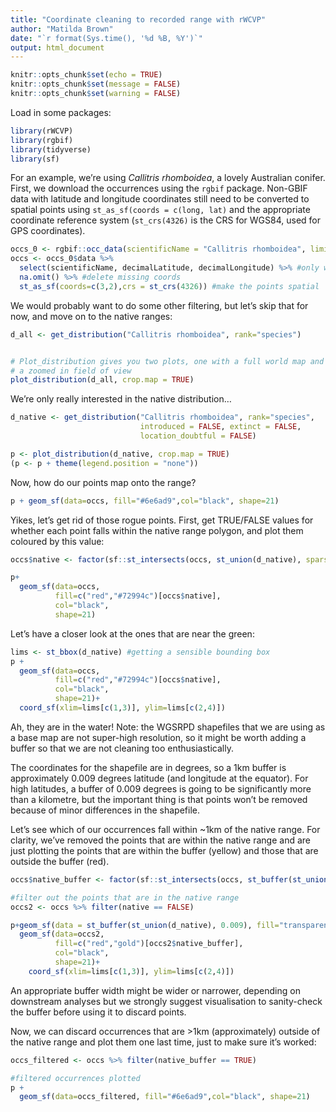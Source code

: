 ```yaml
---
title: "Coordinate cleaning to recorded range with rWCVP"
author: "Matilda Brown"
date: "`r format(Sys.time(), '%d %B, %Y')`"
output: html_document
---
```


```r
knitr::opts_chunk$set(echo = TRUE)
knitr::opts_chunk$set(message = FALSE)
knitr::opts_chunk$set(warning = FALSE)
```

Load in some packages:

```r
library(rWCVP)
library(rgbif)
library(tidyverse)
library(sf)
```

For an example, we're using *Callitris rhomboidea*, a lovely Australian conifer. First, we download the occurrences using the `rgbif` package.
Non-GBIF data with latitude and longitude coordinates still need to be converted to spatial points using `st_as_sf(coords = c(long, lat)` and the appropriate coordinate reference system (`st_crs(4326)` is the CRS for WGS84, used for GPS coordinates).

```r
occs_0 <- rgbif::occ_data(scientificName = "Callitris rhomboidea", limit = 1000)
occs <- occs_0$data %>% 
  select(scientificName, decimalLatitude, decimalLongitude) %>% #only want name and coords
  na.omit() %>% #delete missing coords
  st_as_sf(coords=c(3,2),crs = st_crs(4326)) #make the points spatial 
```

We would probably want to do some other filtering, but let's skip that for now, and move on to the native ranges: 

```r
d_all <- get_distribution("Callitris rhomboidea", rank="species")


# Plot_distribution gives you two plots, one with a full world map and one with 
# a zoomed in field of view
plot_distribution(d_all, crop.map = TRUE)

```


We're only really interested in the native distribution...

```r
d_native <- get_distribution("Callitris rhomboidea", rank="species", 
                             introduced = FALSE, extinct = FALSE, 
                             location_doubtful = FALSE)

p <- plot_distribution(d_native, crop.map = TRUE)
(p <- p + theme(legend.position = "none"))
```

Now, how do our points map onto the range? 

```r
p + geom_sf(data=occs, fill="#6e6ad9",col="black", shape=21) 
```

Yikes, let's get rid of those rogue points. First, get TRUE/FALSE values for whether each point falls within the native range polygon, and plot them coloured by this value:

```r
occs$native <- factor(sf::st_intersects(occs, st_union(d_native), sparse=FALSE))

p+
  geom_sf(data=occs, 
          fill=c("red","#72994c")[occs$native],
          col="black", 
          shape=21)
```


Let's have a closer look at the ones that are near the green:
```r
lims <- st_bbox(d_native) #getting a sensible bounding box
p +
  geom_sf(data=occs, 
          fill=c("red","#72994c")[occs$native],
          col="black", 
          shape=21)+
  coord_sf(xlim=lims[c(1,3)], ylim=lims[c(2,4)])
```


Ah, they are in the water! Note: the WGSRPD shapefiles that we are using as a base map are not super-high resolution, so it might be worth adding a buffer so that we are not cleaning too enthusiastically. 

The coordinates for the shapefile are in degrees, so a 1km buffer is approximately 0.009 degrees latitude (and longitude at the equator). For high latitudes, a buffer of 0.009 degrees is going to be significantly more than a kilometre, but the important thing is that points won't be removed because of minor differences in the shapefile. 

Let's see which of our occurrences fall within ~1km of the native range. For clarity, we've removed the points that are within the native range and are just plotting the points that are within the buffer (yellow) and those that are outside the buffer (red). 
```r
occs$native_buffer <- factor(sf::st_intersects(occs, st_buffer(st_union(d_native), 0.009), sparse=FALSE))

#filter out the points that are in the native range
occs2 <- occs %>% filter(native == FALSE)

p+geom_sf(data = st_buffer(st_union(d_native), 0.009), fill="transparent", col="gold")+
  geom_sf(data=occs2, 
          fill=c("red","gold")[occs2$native_buffer],
          col="black", 
          shape=21)+
    coord_sf(xlim=lims[c(1,3)], ylim=lims[c(2,4)])
```
An appropriate buffer width might be wider or narrower, depending on downstream analyses but we strongly suggest visualisation to sanity-check the buffer before using it to discard points. 

Now, we can discard occurrences that are >1km (approximately) outside of the native range and plot them one last time, just to make sure it's worked:
```r
occs_filtered <- occs %>% filter(native_buffer == TRUE)

#filtered occurrences plotted
p +
  geom_sf(data=occs_filtered, fill="#6e6ad9",col="black", shape=21)
```


